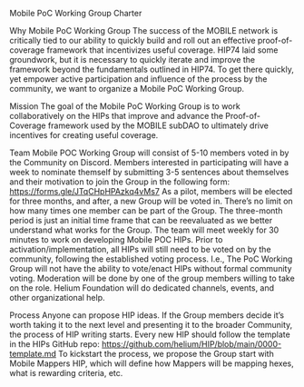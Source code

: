 Mobile PoC Working Group Charter

Why Mobile PoC Working Group The success of the MOBILE network is critically tied to our ability to
quickly build and roll out an effective proof-of-coverage framework that incentivizes useful
coverage. HIP74 laid some groundwork, but it is necessary to quickly iterate and improve the
framework beyond the fundamentals outlined in HIP74. To get there quickly, yet empower active
participation and influence of the process by the community, we want to organize a Mobile PoC
Working Group.

Mission The goal of the Mobile PoC Working Group is to work collaboratively on the HIPs that improve
and advance the Proof-of-Coverage framework used by the MOBILE subDAO to ultimately drive incentives
for creating useful coverage.

Team Mobile POC Working Group will consist of 5-10 members voted in by the Community on Discord.
Members interested in participating will have a week to nominate themself by submitting 3-5
sentences about themselves and their motivation to join the Group in the following form:
https://forms.gle/JTqCHpHPAzkq4vMs7 As a pilot, members will be elected for three months, and after,
a new Group will be voted in. There’s no limit on how many times one member can be part of the
Group. The three-month period is just an initial time frame that can be reevaluated as we better
understand what works for the Group. The team will meet weekly for 30 minutes to work on developing
Mobile POC HIPs. Prior to activation/implementation, all HIPs will still need to be voted on by the
community, following the established voting process. I.e., The PoC Working Group will not have the
ability to vote/enact HIPs without formal community voting. Moderation will be done by one of the
group members willing to take on the role. Helium Foundation will do dedicated channels, events, and
other organizational help.

Process Anyone can propose HIP ideas. If the Group members decide it’s worth taking it to the next
level and presenting it to the broader Community, the process of HIP writing starts. Every new HIP
should follow the template in the HIPs GitHub repo:
https://github.com/helium/HIP/blob/main/0000-template.md To kickstart the process, we propose the
Group start with Mobile Mappers HIP, which will define how Mappers will be mapping hexes, what is
rewarding criteria, etc.
